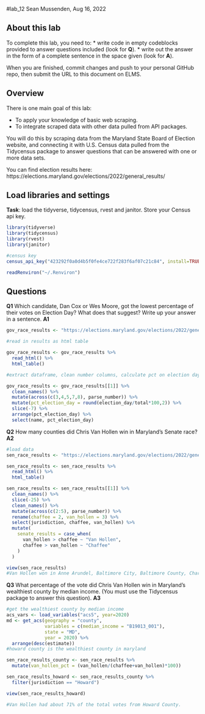 #lab_12
Sean Mussenden, Aug 16, 2022

## About this lab

To complete this lab, you need to:
* write code in empty codeblocks provided to answer questions included (look for **Q**).
* write out the answer in the form of a complete sentence in the space given (look for **A**).

When you are finished, commit changes and push to your personal GitHub repo, then submit the URL to this document on ELMS.

## Overview

There is one main goal of this lab:

* To apply your knowledge of basic web scraping.
* To integrate scraped data with other data pulled from API packages.

You will do this by scraping data from the Maryland State Board of Election website, and connecting it with U.S. Census data pulled from the Tidycensus package to answer questions that can be answered with one or more data sets. 

You can find election results here: https://elections.maryland.gov/elections/2022/general_results/

## Load libraries and settings

**Task**: load the tidyverse, tidycensus, rvest and janitor.  Store your Census api key.

```r
library(tidyverse)
library(tidycensus)
library(rvest)
library(janitor)
```

```r
#census key
census_api_key("423292f0a0d4b5f0fe4ce722f283f6af07c21c84", install=TRUE, overwrite=TRUE)

readRenviron("~/.Renviron")
```



## Questions

**Q1** Which candidate, Dan Cox or Wes Moore, got the lowest percentage of their votes on Election Day? What does that suggest? Write up your answer in a sentence. 
**A1**
```r
gov_race_results <- "https://elections.maryland.gov/elections/2022/general_results/gen_results_2022_1.html"

#read in results as html table

gov_race_results <- gov_race_results %>%   
  read_html() %>%   
  html_table() 

#extract dataframe, clean number columns, calculate pct on election day vote

gov_race_results <- gov_race_results[[1]] %>%  
  clean_names() %>%  
  mutate(across(c(3,4,5,7,8), parse_number)) %>%  
  mutate(pct_election_day = round(election_day/total*100,2)) %>%  
  slice(-7) %>%  
  arrange(pct_election_day) %>%  
  select(name, pct_election_day) 

```


**Q2** How many counties did Chris Van Hollen win in Maryland's Senate race? 
**A2** 
```r
#load data
sen_race_results <- "https://elections.maryland.gov/elections/2022/general_results/gen_detail_results_2022_4_1.html"

sen_race_results <- sen_race_results %>% 
  read_html() %>% 
  html_table() 

sen_race_results <- sen_race_results[[1]] %>% 
  clean_names() %>%  
  slice(-25) %>% 
  clean_names() %>%
  mutate(across(c(2:5), parse_number)) %>% 
  rename(chaffee = 2, van_hollen = 3) %>%
  select(jurisdiction, chaffee, van_hollen) %>%
  mutate(
    senate_results = case_when(
      van_hollen > chaffee ~ "Van Hollen",
      chaffee > van_hollen ~ "Chaffee"
    )
  )

view(sen_race_results)
#Van Hollen won in Anne Arundel, Baltimore City, Baltimore County, Charles, Frederick, Howard, Kent, Montgomery, Prince George's and Talbot counties.
```

**Q3** What percentage of the vote did Chris Van Hollen win in Maryland's wealthiest county by median income. (You must use the Tidycensus package to answer this question).
**A3** 
```r
#get the wealthiest county by median income
acs_vars <- load_variables("acs5", year=2020)
md <- get_acs(geography = "county",
              variables = c(median_income = "B19013_001"),
              state = "MD",
              year = 2020) %>%
  arrange(desc(estimate))
#howard county is the wealthiest county in maryland

sen_race_results_county <- sen_race_results %>% 
  mutate(van_hollen_pct = (van_hollen/(chaffee+van_hollen)*100))

sen_race_results_howard <- sen_race_results_county %>% 
  filter(jurisdiction == "Howard")

view(sen_race_results_howard)

#Van Hollen had about 71% of the total votes from Howard County.
```

